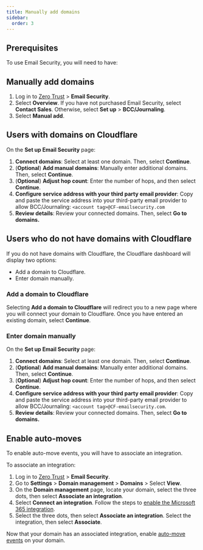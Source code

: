 ```yaml
---
title: Manually add domains
sidebar:
  order: 3
---
```



## Prerequisites

To use Email Security, you will need to have:

<Render file="email-security/onboarding-prerequisites" />

## Manually add domains

1. Log in to [Zero Trust](https://one.dash.cloudflare.com/) > **Email Security**.
2. Select **Overview**. If you have not purchased Email Security, select **Contact Sales**. Otherwise, select **Set up** > **BCC/Journaling**.
3. Select **Manual add**.

## Users with domains on Cloudflare

On the **Set up Email Security** page:

1. **Connect domains**: Select at least one domain. Then, select **Continue**.
2. (**Optional**) **Add manual domains**: Manually enter additional domains. Then, select **Continue**.
3. (**Optional**) **Adjust hop count**: Enter the number of <GlossaryTooltip term="Hops">hops</GlossaryTooltip>, and then select **Continue**.
4. **Configure service address with your third party email provider**: Copy and paste the service address into your third-party email provider to allow BCC/Journaling: `<account tag>@CF-emailsecurity.com`
5. **Review details**: Review your connected domains. Then, select **Go to domains.**

## Users who do not have domains with Cloudflare

If you do not have domains with Cloudflare, the Cloudflare dashboard will display two options:

- Add a domain to Cloudflare.
- Enter domain manually.

### Add a domain to Cloudflare

Selecting **Add a domain to Cloudflare** will redirect you to a new page where you will connect your domain to Cloudflare. Once you have entered an existing domain, select **Continue**.

### Enter domain manually

On the **Set up Email Security** page:

1. **Connect domains**: Select at least one domain. Then, select **Continue**.
2. (**Optional**) **Add manual domains**: Manually enter additional domains. Then, select **Continue**.
3. (**Optional**) **Adjust hop count**: Enter the number of <GlossaryTooltip term="Hops">hops</GlossaryTooltip>, and then select **Continue**.
4. **Configure service address with your third party email provider**: Copy and paste the service address into your third-party email provider to allow BCC/Journaling: `<account tag>@CF-emailsecurity.com`.
5. **Review details**: Review your connected domains. Then, select **Go to domains.**

## Enable auto-moves

To enable auto-move events, you will have to associate an integration.

To associate an integration:

1. Log in to [Zero Trust](https://one.dash.cloudflare.com/) > **Email Security**.
2. Go to **Settings** > **Domain management** > **Domains** > Select **View**.
3. On the **Domain management** page, locate your domain, select the three dots, then select **Associate an integration**.
4. Select **Connect an integration**. Follow the steps to [enable the Microsoft 365 integration](/cloudflare-one/email-security/setup/post-delivery-deployment/api/m365-api/#enable-microsoft-integration).
5. Select the three dots, then select **Associate an integration**. Select the integration, then select **Associate**.

Now that your domain has an associated integration, enable [auto-move events](/cloudflare-one/email-security/auto-moves/) on your domain.